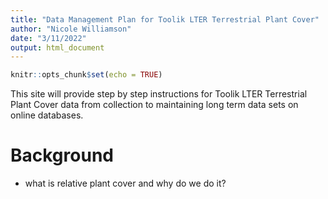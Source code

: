 ```yaml
---
title: "Data Management Plan for Toolik LTER Terrestrial Plant Cover"
author: "Nicole Williamson"
date: "3/11/2022"
output: html_document
---
```


```r
knitr::opts_chunk$set(echo = TRUE)
```

This site will provide step by step instructions for Toolik LTER Terrestrial Plant Cover data from collection to maintaining long term data sets on online databases. 

# Background 

- what is relative plant cover and why do we do it?
